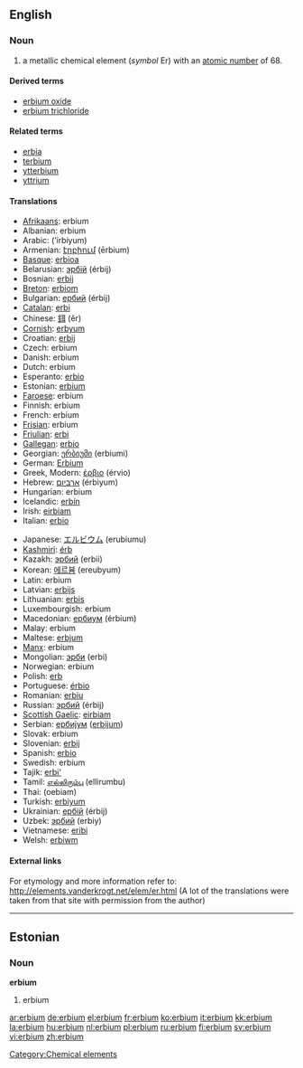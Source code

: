 {{see|Erbium}}
==English==
{{elements|Er|holmium|Ho|thulium|Tm}}
=== Noun ===
{{en-noun|-}}
{{wikipedia}}

# a metallic chemical element (''symbol'' Er) with an [[atomic number]] of 68.

====Derived terms====
*[[erbium oxide]]
*[[erbium trichloride]]

====Related terms====
*[[erbia]]
*[[terbium]]
*[[ytterbium]]
*[[yttrium]]

==== Translations ====
{{top}}
*[[Afrikaans]]: erbium
*Albanian: erbium
*Arabic: {{ARchar|[[إربيوم]]}} (’írbiyum) {{m}}
*Armenian: [[էրբիում]] (ērbium)
*[[Basque]]: [[erbioa]]
*Belarusian: [[эрбiй]] (érbij) {{m}}
*Bosnian: [[erbij]]
*[[Breton]]: [[erbiom]]
*Bulgarian: [[ербий]] (érbij) {{m}}
*[[Catalan]]: [[erbi]]
*Chinese: [[鉺]] (ěr)
*[[Cornish]]: [[erbyum]]
*Croatian: [[erbij]]
*Czech: erbium
*Danish: erbium
*Dutch: erbium {{n}}
*Esperanto: [[erbio]]
*Estonian: [[#Estonian|erbium]]
*[[Faroese]]: erbium
*Finnish: erbium
*French: erbium {{m}}
*[[Frisian]]: erbium
*[[Friulian]]: [[erbi]]
*[[Gallegan]]: [[erbio]]
*Georgian: [[ერბიუმი]] (erbiumi)
*German: [[Erbium]] {{n}}
*Greek, Modern: [[έρβιο]] (érvio) {{n}}
*Hebrew: [[ארביום]] (érbiyum)
*Hungarian: erbium
*Icelandic: [[erbín]]
*Irish: [[eirbiam]]
*Italian: [[erbio]] {{m}}
{{mid}}
*Japanese: [[エルビウム]] (erubiumu)
*[[Kashmiri]]: [[érb]]
*Kazakh: [[эрбий]] (erbii)
*Korean: [[에르븀]] (ereubyum)
*Latin: erbium
*Latvian: [[erbijs]]
*Lithuanian: [[erbis]]
*Luxembourgish: erbium
*Macedonian: [[ербиум]] (érbium) {{m}}
*Malay: erbium
*Maltese: [[erbjum]]
*[[Manx]]: erbium
*Mongolian: [[эрби]] (erbi)
*Norwegian: erbium
*Polish: [[erb]] {{m}}
*Portuguese: [[érbio]] {{m}}
*Romanian: [[erbiu]] {{n}}
*Russian: [[эрбий]] (érbij) {{m}}
*[[Scottish Gaelic]]: [[eirbiam]]
*Serbian: [[ербиjум]] ([[erbijum]]) {{m}}
*Slovak: erbium
*Slovenian: [[erbij]]
*Spanish: [[erbio]] {{m}}
*Swedish: erbium
*Tajik: [[erbi']]
*Tamil: [[எல்லிரும்பு]] (ellirumbu)
*Thai: {{THchar|[[เออร์เบียม]]}} (oebiam)
*Turkish: [[erbiyum]]
*Ukrainian: [[ербiй]] (érbij) {{m}}
*Uzbek: [[эрбий]] (erbiy)
*Vietnamese: [[eribi]]
*Welsh: [[erbiwm]]
{{bottom}}

====External links====
For etymology and more information refer to:
http://elements.vanderkrogt.net/elem/er.html
(A lot of the translations were taken from that site with permission from the author)

[[Category:Chemical elements]]

----
==Estonian==
===Noun===
'''erbium'''
#erbium {{et-chemical element}}

[[ar:erbium]]
[[de:erbium]]
[[el:erbium]]
[[fr:erbium]]
[[ko:erbium]]
[[it:erbium]]
[[kk:erbium]]
[[la:erbium]]
[[hu:erbium]]
[[nl:erbium]]
[[pl:erbium]]
[[ru:erbium]]
[[fi:erbium]]
[[sv:erbium]]
[[vi:erbium]]
[[zh:erbium]]
